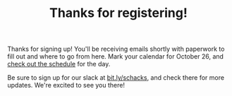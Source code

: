 
<Header sx={{bg: 'accent'}}>

# Thanks for registering!

</Header>

<Container>

Thanks for signing up! You'll be receiving emails shortly with paperwork to fill out and where to go from here.
Mark your calendar for October 26, and <a href="/schedule">check out the schedule</a> for the day.

Be sure to sign up for our slack at <a href="http://bit.ly/angelhacks">bit.ly/schacks</a>, and check there for more updates. We're excited to see you there!

</Container>